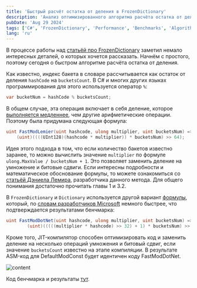 ```yaml
---
title: 'Быстрый расчёт остатка от деления в FrozenDictionary'
description: 'Анализ оптимизированного алгоритма расчёта остатка от деления в FrozenDictionary и его сравнение с классическим подходом'
pubDate: 'Aug 29 2024'
tags: ['C#', 'FrozenDictionary', 'Performance', 'Benchmarks', 'Algorithms']
lang: 'ru'
---
```



В процессе работы над [статьёй про FrozenDictionary](2024-08-22-frozen-dictionary) заметил немало интересных деталей, о которых хочется рассказать. Начнём с простого, поэтому сегодня о быстром алгоритме расчёта остатка от деления.

Как известно, индекс бакета в словаре рассчитывается как остаток от деления `hashCode` на `bucketsCount`. В C# и многих других языках программирования для этого используется оператор `%`:

``` cs
var bucketNum = hashCode % bucketsCount;
```

В общем случае, эта операция включает в себя деление, которое [выполняется медленнее](https://stackoverflow.com/questions/15745819/why-is-division-more-expensive-than-multiplication), чем другие арифметические операции. Поэтому была придумана следующая формула:

``` cs
uint FastModLemier(uint hashcode, ulong multiplier, uint bucketsNum) => 
    (uint)((((UInt128)(hashcode * multiplier)) * bucketsNum) >> 64);
```

Идея этого подхода в том, что если количество бакетов известно заранее, то можно вычислить значение `multiplier` по формуле `ulong.MaxValue / bucketsNum + 1`. Это позволяет заменить деление на умножение и битовые сдвиги. Если интересны подробности и математическое обоснование формулы, то можете ознакомиться со [статьёй Дэниела Лемира](https://r-libre.teluq.ca/1633/1/Faster_Remainder_of_the_Division_by_a_Constant.pdf), разработчика данного метода. Для общего понимания достаточно прочитать главы 1 и 3.2.

В `FrozenDictionary` и `Dictionary` используется другой вариант [формулы](https://github.com/dotnet/runtime/blob/2aca5e53dba1a620ae5b57972c355eebed0cdb08/src/libraries/System.Private.CoreLib/src/System/Collections/HashHelpers.cs#L99), который, по [словам разработчиков Microsoft](https://github.com/dotnet/runtime/pull/406) немного быстрее, что подтверждается результатами бенчмарка:

``` cs
uint FastModDotNet(uint hashcode, ulong multiplier, uint bucketsNum) => 
        (uint)(((((multiplier * hashcode) >> 32) + 1) * bucketsNum) >> 32);
```

Кроме того, JIT-компилятор способен оптимизировать код и заменить деление на несколько операций умножения и битовый сдвиг, если значение `bucketsCount` известно на этапе компиляции. В результате ASM-код для DefaultModConst будет идентичен коду FastModDotNet.

<Image src={image01} alt="content" />

Код бенчмарка и результаты [тут](https://github.com/alexeyfv/fastmod).
